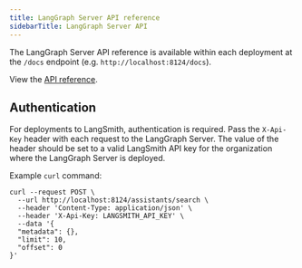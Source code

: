 ```yaml
---
title: LangGraph Server API reference
sidebarTitle: LangGraph Server API
---
```


The LangGraph Server API reference is available within each deployment at the `/docs` endpoint (e.g. `http://localhost:8124/docs`).

View the [API reference](https://langchain-ai.github.io/langgraph/cloud/reference/api/api_ref.html).

## Authentication

For deployments to LangSmith, authentication is required. Pass the `X-Api-Key` header with each request to the LangGraph Server. The value of the header should be set to a valid LangSmith API key for the organization where the LangGraph Server is deployed.

Example `curl` command:

```shell
curl --request POST \
  --url http://localhost:8124/assistants/search \
  --header 'Content-Type: application/json' \
  --header 'X-Api-Key: LANGSMITH_API_KEY' \
  --data '{
  "metadata": {},
  "limit": 10,
  "offset": 0
}'
```
